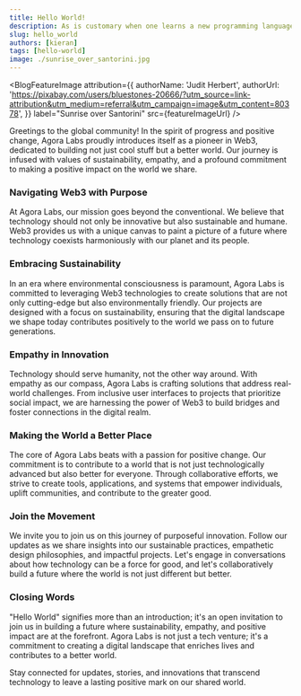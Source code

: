 ```yaml
---
title: Hello World!
description: As is customary when one learns a new programming language, Agora Labs says Hello World!
slug: hello_world
authors: [kieran]
tags: [hello-world]
image: ./sunrise_over_santorini.jpg
---
```

<!-- components -->

<!-- images -->

<BlogFeatureImage
  attribution={{
    authorName: 'Judit Herbert',
    authorUrl: 'https://pixabay.com/users/bluestones-20666/?utm_source=link-attribution&utm_medium=referral&utm_campaign=image&utm_content=80378',
  }}
  label="Sunrise over Santorini"
  src={featureImageUrl}
/>

Greetings to the global community! In the spirit of progress and positive change, Agora Labs proudly introduces itself as a pioneer in Web3, dedicated to building not just cool stuff but a better world. Our journey is infused with values of sustainability, empathy, and a profound commitment to making a positive impact on the world we share.

### Navigating Web3 with Purpose

At Agora Labs, our mission goes beyond the conventional. We believe that technology should not only be innovative but also sustainable and humane. Web3 provides us with a unique canvas to paint a picture of a future where technology coexists harmoniously with our planet and its people.

### Embracing Sustainability

In an era where environmental consciousness is paramount, Agora Labs is committed to leveraging Web3 technologies to create solutions that are not only cutting-edge but also environmentally friendly. Our projects are designed with a focus on sustainability, ensuring that the digital landscape we shape today contributes positively to the world we pass on to future generations.

### Empathy in Innovation

Technology should serve humanity, not the other way around. With empathy as our compass, Agora Labs is crafting solutions that address real-world challenges. From inclusive user interfaces to projects that prioritize social impact, we are harnessing the power of Web3 to build bridges and foster connections in the digital realm.

### Making the World a Better Place

The core of Agora Labs beats with a passion for positive change. Our commitment is to contribute to a world that is not just technologically advanced but also better for everyone. Through collaborative efforts, we strive to create tools, applications, and systems that empower individuals, uplift communities, and contribute to the greater good.

### Join the Movement

We invite you to join us on this journey of purposeful innovation. Follow our updates as we share insights into our sustainable practices, empathetic design philosophies, and impactful projects. Let's engage in conversations about how technology can be a force for good, and let's collaboratively build a future where the world is not just different but better.

### Closing Words

"Hello World" signifies more than an introduction; it's an open invitation to join us in building a future where sustainability, empathy, and positive impact are at the forefront. Agora Labs is not just a tech venture; it's a commitment to creating a digital landscape that enriches lives and contributes to a better world.

Stay connected for updates, stories, and innovations that transcend technology to leave a lasting positive mark on our shared world.
